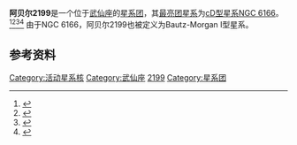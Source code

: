 {{Galaxy cluster
| name = 阿贝尔2199<br>Abell 2199
| image =
| caption = [[钱德拉X射线天文台|钱德拉X射线天文台]]（左边，X射线照片）和[[数字化巡天|数字化巡天]]（右边，可见光照片）拍摄的阿贝尔2199星系团照片
| credit = 
| epoch = J2000
| constellation = [[武仙座|武仙座]]
| ra = {{RA|16|28|38.5}}<ref name="NED">{{cite web
  | url = http://ned.ipac.caltech.edu/cgi-bin/nph-objsearch?objname=Abell+2199&extend=no&hconst=73&omegam=0.27&omegav=0.73&corr_z=1&out_csys=Equatorial&out_equinox=J2000.0&obj_sort=RA+or+Longitude&of=pre_text&zv_breaker=30000.0&list_limit=5&img_stamp=YES
  | title = NED results for object ABELL 2199
  | author = NASA/IPAC EXTRAGALACTIC DATABASE
  | date = 
  | work = 
  | publisher = 
  | accessdate = 2012年3月11日
  | archive-date = 2019年7月13日
  | archive-url = https://web.archive.org/web/20190713170755/http://ned.ipac.caltech.edu/cgi-bin/nph-objsearch?objname=Abell+2199&extend=no&hconst=73&omegam=0.27&omegav=0.73&corr_z=1&out_csys=Equatorial&out_equinox=J2000.0&obj_sort=RA+or+Longitude&of=pre_text&zv_breaker=30000.0&list_limit=5&img_stamp=YES
  | dead-url = no
  }}</ref>
| dec = {{DEC|+39|33|06}}<ref name="NED" />
| brightest_member = [[NGC_6166|NGC 6166]]
| member_no = >290<ref name="Yuan 2009">Abstract of {{cite journal
 | last1 = Yuan
 | first1 = Qi-Rong
 | last2 = He
 | first2 = Ying-Ying
 | last3 = Li, Feng; Zhang, Li; Zhao, Li-Fang
 | title = Star Formation Properties of the Galaxy Cluster Abell 2199
 | journal = Chinese Astronomy and Astrophysics
 | volume = 33
 | issue = 1
 | pages = 1–8
 | bibcode = 2009ChA&A..33....1Y
 | doi = 10.1016/j.chinastron.2009.01.003
 | accessdate = 2012年3月11日
 | url = http://www.sciencedirect.com/science/article/pii/S0275106209000101
 | date = January 2009
 | archive-date = 2020年3月14日
 | archive-url = https://web.archive.org/web/20200314074011/https://www.sciencedirect.com/science/article/abs/pii/S0275106209000101
 | dead-url = no
 }}</ref>
| richness = 2<ref name="ACO">Table 3, page 40 in {{cite journal
 | last1 = Abell
 | first1 = George O.
 | authorlink1 = George O. Abell
 | last2 = Corwin
 | first2 = Harold G., Jr.
 | authorlink2 = Harold G. Corwin
 | last3 = Olowin
 | first3 = Ronald P.
 | authorlink3 = Ronald P. Olowin
 | title = A catalog of rich clusters of galaxies
 | journal = Astrophysical Journal Supplement Series
 | volume = 70
 | issue = May 1989
 | pages = 1–138
 | format = PDF
 | issn = 0067-0049
 | bibcode = 1989ApJS...70....1A
 | doi = 10.1086/191333
 | accessdate = March 12, 2012
 | url = http://articles.adsabs.harvard.edu/cgi-bin/nph-iarticle_query?bibcode=1989ApJS...70....1A&page_ind=0&epage_ind=137&type=PRINTER&data_type=PDF_HIGH&email=&emailsize=500&emailsplit=YES&send=GET&verified=YES
 | date = May 1989
 | archive-date = 2020-04-29
 | archive-url = https://web.archive.org/web/20200429080509/http://articles.adsabs.harvard.edu/cgi-bin/nph-iarticle_query?bibcode=1989ApJS...70....1A&page_ind=0&epage_ind=137&type=PRINTER&data_type=PDF_HIGH&email=&emailsize=500&emailsplit=YES&send=GET&verified=YES
 | dead-url = no
 }}</ref>
| bmtype = I <ref name="ACO" />
| velocity_dispersion = 
| redshift = 0.030151<ref name="NED" />
| distance = {{convert|128|Mpc|Mly|0|abbr=on|lk=on}} {{hub|0.705}} <ref name="NED" />
| temperature = 4.71 ± 0.13 [[electron_volt|keV]]<ref name="Kaastra 1999">Section 3 of {{cite journal
 | last1 = Kaastra
 | first1 = Jelle S.
 | last2 = Lieu
 | first2 = Richard
 | last3 = Mittaz, Jonathan P. D.; Bleeker, Johan A. M.; Mewe, Rolf; Colafrancesco, Sergio; Lockman, Felix J.
 | title = High- and Low-Energy Nonthermal X-Ray Emission from the Abell 2199 Cluster of Galaxies
 | journal = The Astrophysical Journal
 | volume = 519
 | issue = 2
 | pages = L119-L122
 | format = PDF
 | arxiv = astro-ph/9905209
 | bibcode = 1999ApJ...519L.119K
 | doi = 10.1086/312112
 | accessdate = March 11, 2012
 | url = http://iopscience.iop.org/1538-4357/519/2/L119/pdf/985920.web.pdf
 | date = July 1999
 | archive-date = 2020-03-14
 | archive-url = https://web.archive.org/web/20200314073950/http://validate.perfdrive.com/captcha?ssa=f7d6f9a9-650f-49b2-88ac-76733d8707b8&ssb=fg6dpi6fidcgde526c56l43fe&ssc=http%3A%2F%2Fiopscience.iop.org%2F1538-4357%2F519%2F2%2FL119%2Fpdf%2F985920.web.pdf&ssd=292233065590883&sse=gjeckmapjcpjj%40j&ssf=ec918556d4bfae1336ce3bc83a75f9468b65f449&ssg=69eb1102-a5da-48fa-b5d2-988afa13b86b&ssh=8687a035-9f19-4149-a97c-41461bd96e90&ssi=b9e2afeb-8427-486c-90f7-a5f3b97aea81&ssj=8755c7d9-bcbb-4b75-9778-15f51a7d2c9d&ssk=support%40shieldsquare.com&ssl=059874414153&ssm=86663499584600563106150213283191&ssn=947988e4002fc24d7ee2e1c95ae8d0acff8a7c042f4f-6b68-4032-b441f8&sso=dfcbc338-7dd0c7babf0a3c4ff3043820c3c74d71bf526a8e9030c463&ssp=08997759861584137648158417420700855&ssq=26352737159084273739071590933378368171032&ssr=MjA3LjI0MS4yMjUuMTI3&sss=Mozilla%2F4.0%20%28compatible%3B%20MSIE%208.0%3B%20Windows%20NT%206.1%29%20Gecko%2F20100101%20Firefox%2F39.0&sst=Mozilla%2F5.0%20%28Windows%20NT%2010.0%3B%20Win64%3B%20x64%29%20AppleWebKit%2F537.36%20%28KHTML%2C%20like%20Gecko%29%20Chrome%2F74.0.3729.169%20Safari%2F537.36&ssu=Chrome%2F5.0%20%28iPhone%3B%20U%3B%20CPU%20iPhone%20OS%203_0%20like%20Mac%20OS%20X%3B%20en-us%29%20AppleWebKit%2F528.18%20%28KHTML%2C%20like%20Gecko%29%20Version%2F4.0%20Mobile%2F7A341%20Safari%2F528.16&ssv=vmvn1lnsn%40ot%40u3&ssw=&ssx=268266623438730&ssy=afokcgdoea%40pmoilfofepgejgibdjb%40jpd%40mgpad&ssz=c89ff41c4360b20
 | dead-url = no
 }}</ref>
| mass = 6.5{{e|14}} {{hub|0.70}} [[solar_mass|M<sub>☉</sub>]]<ref name="Kubo 2009">Table 1 in {{cite journal
 | last1 = Kubo
 | first1 = Jeffrey M.
 | last2 = Annis
 | first2 = James
 | last3 = Hardin, Frances M.; Kubik, Donna; Lawhorn, Kelsey; Lin, Huan; Nicklaus, Liana; Nelson, Dylan; Reis, Ribamar R. R.; Seo, Hee-Jong; Soares-Santos, Marcelle; Stebbins, Albert; Yunker, Tony
 | title = The Sloan Nearby Cluster Weak Lensing Survey
 | journal = The Astrophysical Journal Letters
 | volume = 702
 | issue = 2
 | pages = L110-L113
 | format = PDF
 | arxiv = 0908.1532
 | bibcode = 2009ApJ...702L.110K
 | doi = 10.1088/0004-637X/702/2/L110
 | accessdate = 2012年3月11日
 | url = http://iopscience.iop.org/1538-4357/702/2/L110/pdf/apjl_702_2_110.pdf
 | date = September 2009
 | archive-date = 2020年3月14日
 | archive-url = https://web.archive.org/web/20200314074002/https://iopscience.iop.org/article/10.1088/0004-637X/702/2/L110/pdf
 | dead-url = no
 }}</ref>
| flux = {{val|10.64|e=-11}} [[erg|erg]] s<sup>-1</sup> cm<sup>-2</sup> (0.1-2.4 [[electron_volt|keV]])<ref name="NED" />
| other_names = 
}}

'''阿贝尔2199'''是一个位于[[武仙座|武仙座]]的[[星系团|星系团]]，其[[最亮团星系|最亮团星系]]为[[cD型星系|cD型星系]][[NGC_6166|NGC 6166]]。<ref>{{Cite web |url=http://apod.nasa.gov/apod/ap970122.html |title=存档副本 |access-date=2013-03-26 |archive-date=2011-09-08 |archive-url=https://web.archive.org/web/20110908065827/http://apod.nasa.gov/apod/ap970122.html |dead-url=no }}</ref><ref>{{Cite web |url=http://www.saratogaskies.com/image.pl?i=29 |title=存档副本 |access-date=2013-03-26 |archive-date=2016-06-24 |archive-url=https://web.archive.org/web/20160624111955/http://www.saratogaskies.com/image.pl?i=29 |dead-url=no }}</ref><ref>{{cite web |url=http://www.sierra-remote.com/Gregs%20Corner/Abell%202199%20Her%20Galaxy%20Cluster.htm |title=存档副本 |accessdate=2011-09-06  |deadurl=yes |archiveurl=https://web.archive.org/web/20111018160311/http://sierra-remote.com/Gregs%20Corner/Abell%202199%20Her%20Galaxy%20Cluster.htm |archivedate=2011-10-18 }}</ref><ref>{{Cite web |url=http://pw2.netcom.com/~ahighe/a2199temp.htm |title=存档副本 |access-date=2013-03-26 |archive-url=https://web.archive.org/web/20120324140411/http://pw2.netcom.com/~ahighe/a2199temp.htm |archive-date=2012-03-24 |dead-url=yes }}</ref> 由于NGC 6166，阿贝尔2199也被定义为Bautz-Morgan I型星系。

==参考资料==
{{Reflist}}

[[Category:活动星系核|Category:活动星系核]]
[[Category:武仙座|Category:武仙座]]
[[Category:阿贝尔天体|2199]]
[[Category:星系团|Category:星系团]]